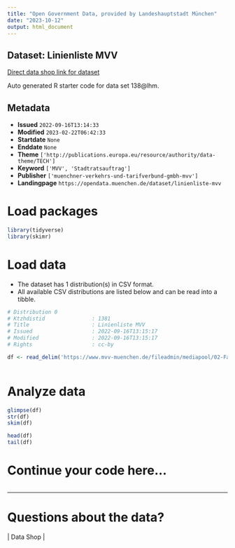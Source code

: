 ```yaml
---
title: "Open Government Data, provided by Landeshauptstadt München"
date: "2023-10-12"
output: html_document
---
```


## Dataset: Linienliste MVV

[Direct data shop link for dataset](https://opendata.muenchen.de/dataset/linienliste-mvv)

Auto generated R starter code for data set 138@lhm.

## Metadata

- **Issued** `2022-09-16T13:14:33`
- **Modified** `2023-02-22T06:42:33`
- **Startdate** `None`
- **Enddate** `None`
- **Theme** `['http://publications.europa.eu/resource/authority/data-theme/TECH']`
- **Keyword** `['MVV', 'Stadtratsauftrag']`
- **Publisher** `['muenchner-verkehrs-und-tarifverbund-gmbh-mvv']`
- **Landingpage** `https://opendata.muenchen.de/dataset/linienliste-mvv`


# Load packages

```r

library(tidyverse)
library(skimr)

```

# Load data

-   The dataset has 1 distribution(s) in CSV format.
-   All available CSV distributions are listed below and can be read into a tibble.

```r

# Distribution 0
# Ktzhdistid               : 1381
# Title                    : Linienliste MVV
# Issued                   : 2022-09-16T13:15:17
# Modified                 : 2022-09-16T13:15:17
# Rights                   : cc-by

df <- read_delim('https://www.mvv-muenchen.de/fileadmin/mediapool/02-Fahrplanauskunft/03-Downloads/openData/mvvlines_openData.csv')



```

# Analyze data

```r

glimpse(df)
str(df)
skim(df)

head(df)
tail(df)

```

# Continue your code here...

```r

```

------------------------------------------------------------------------

# Questions about the data?

 | Data Shop | 
